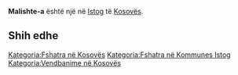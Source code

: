 {{Fshat në 
 | Emri                = Malishte-a
 | EmriAlt                = 
 | NAME_SHORT_FORM=      
 | NAME_GENERIC=      
 | NAME_SORT_NAME_RO=      MALISHTEA
 | FULL_NAME_RO = Malishte-a
 | FULL_NAME_ND_RO=Malishte-a
 | SORT_NAME_RG=MALISHTEA
 | FULL_NAME_RG=Malishte-a
 | FULL_NAME_ND_RG=Malishte-a
 | SRP_NAME_SHORT_FORM=      
 | SRP_NAME_GENERIC=      
 | SRP_NAME_SORT_NAME_RO=      
 | SRP_FULL_NAME_RO = 
 | SRP_FULL_NAME_ND_RO=
 | SRP_SORT_NAME_RG=
 | SRP_FULL_NAME_RG=
 | SRP_FULL_NAME_ND_RG=
 | Emri (Rasa dhanore) = 
 | Figura              = 
 | Shteti              = Kosovo
 | Komuna              = Istog
 | Kodi postar         = 
 | Sipërfaqja          = 

 | Popullsia           = 

 | Regj. i popullsisë  = 
 | Dend. e popullsisë  = 
 | Faqja zyrtare       = 
 <!--- Koordinatat ----> 
 | Gjerësia            = 42.452778
 | Gjatësia            = 21.507222
 | Lartësia            = 
}}
'''Malishte-a''' është një [[]] në [[Istog]] të [[Kosovës]].

<!-- == Gjeografia == -->
<!-- == Historia == -->
<!-- == Demografia == -->
== Shih edhe ==
{{Komuna Istog}}
{{Kosovo-Administrata-Cung}}

[[Kategoria:Fshatra në Kosovës]]
[[Kategoria:Fshatra në Kommunes Istog]]
[[Kategoria:Vendbanime në Kosovës]]